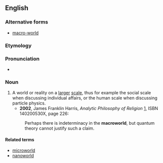==English==
===Alternative forms===
*[[macro-world]]
===Etymology===

{{prefix|macro|world}}
===Pronunciation===
*{{IPA|ˈmækɹoʊwɝld}} {{qualifier|US}}

===Noun===
{{en-noun}}

# A world or reality on a [[larger]] [[scale]], thus for example the social scale when discussing individual affairs, or the human scale when discussing particle physics.
#*'''2002''', James Franklin Harris, ''Analytic Philosophy of Religion'' [http://books.google.com/books?id=Rx2Qf9ieFKYC], ISBN 140200530X, page 226:
#:Perhaps there is indeterminacy in the '''macroworld''', but quantum theory cannot justify such a claim.


====Related terms====
*[[microworld]]
*[[nanoworld]]